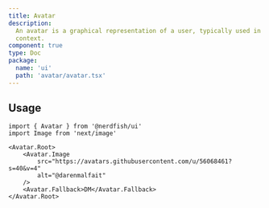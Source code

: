 ```yaml
---
title: Avatar
description:
  An avatar is a graphical representation of a user, typically used in a social
  context.
component: true
type: Doc
package:
  name: 'ui'
  path: 'avatar/avatar.tsx'
---
```


<ComponentExample src="/src/components/examples/avatar/demo.tsx">
	<AvatarDemo />
</ComponentExample>

## Usage

```tsx
import { Avatar } from '@nerdfish/ui'
import Image from 'next/image'
```

```tsx
<Avatar.Root>
	<Avatar.Image
		src="https://avatars.githubusercontent.com/u/56068461?s=40&v=4"
		alt="@darenmalfait"
	/>
	<Avatar.Fallback>DM</Avatar.Fallback>
</Avatar.Root>
```
